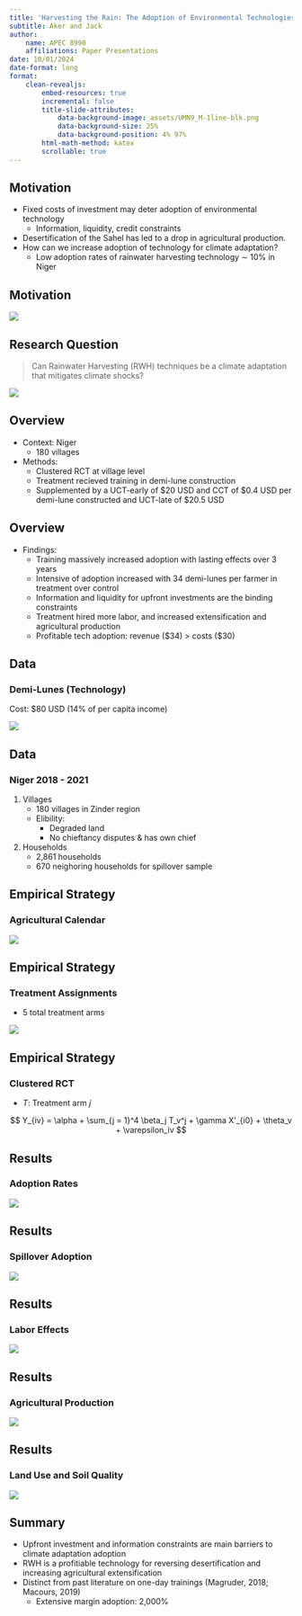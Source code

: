 ```yaml
---
title: 'Harvesting the Rain: The Adoption of Environmental Technologies in the Sahel'
subtitle: Aker and Jack
author: 
    name: APEC 8990
    affiliations: Paper Presentations
date: 10/01/2024
date-format: long
format: 
    clean-revealjs:
        embed-resources: true
        incremental: false
        title-slide-attributes: 
            data-background-image: assets/UMN9_M-1line-blk.png
            data-background-size: 25%
            data-background-position: 4% 97%
        html-math-method: katex
        scrollable: true
---
```


## Motivation

<!-- Open Access: https://www.atai-research.org/wp-content/uploads/2022/01/Aker-Jenny-C-and-B.-Kelsey-Jack.-Harvesting-the-Rain-The-Adoption-of-Environmental-Technologies-in-the-Sahel-December-2023.pdf -->

- Fixed costs of investment may deter adoption of environmental technology
    - Information, liquidity, credit constraints
- Desertification of the Sahel has led to a drop in agricultural production.
- How can we increase adoption of technology for climate adaptation?
    - Low adoption rates of rainwater harvesting technology $\sim$ 10% in Niger

## Motivation

![](assets/prez-lecture-9-241001/sahel-desertification.jpg)

## Research Question 

> Can Rainwater Harvesting (RWH) techniques be a climate adaptation that mitigates climate shocks?

![](assets/prez-lecture-9-241001/demi-lunes.jpg)


## Overview 

- Context: Niger
    - 180 villages
- Methods: 
    - Clustered RCT at village level
    - Treatment recieved training in demi-lune construction
    - Supplemented by a UCT-early of $20 USD and CCT of $0.4 USD per demi-lune constructed and UCT-late of $20.5 USD

## Overview 

- Findings: 
    - Training massively increased adoption with lasting effects over 3 years
    - Intensive of adoption increased with 34 demi-lunes per farmer in treatment over control
    - Information and liquidity for upfront investments are the binding constraints
    - Treatment hired more labor, and increased extensification and agricultural production
    - Profitable tech adoption: revenue ($34) > costs ($30)

## Data
### Demi-Lunes (Technology)

Cost: $80 USD (14% of per capita income)

![](assets/prez-lecture-9-241001/demi-lunes-landscape.jpg)


## Data
### Niger 2018 - 2021

1. Villages
    - 180 villages in Zinder region
    - Elibility:
        - Degraded land
        - No chieftancy disputes & has own chief
2. Households
    - 2,861 households
    - 670 neighoring households for spillover sample

## Empirical Strategy
### Agricultural Calendar

![](assets/prez-lecture-9-241001/figure-a1.png)

## Empirical Strategy
### Treatment Assignments

- 5 total treatment arms

![](assets/prez-lecture-9-241001/figure-a2.png)

## Empirical Strategy
### Clustered RCT

- $T$: Treatment arm $j$

$$
Y_{iv} = \alpha + \sum_{j = 1}^4 \beta_j T_v^j + \gamma X'_{i0} + \theta_v + \varepsilon_iv
$$


## Results 
### Adoption Rates

![](assets/prez-lecture-9-241001/figure-main-effect.jpeg)


## Results 
### Spillover Adoption

![](assets/prez-lecture-9-241001/table-2.png)


## Results 
### Labor Effects

![](assets/prez-lecture-9-241001/table-3.png)


## Results 
### Agricultural Production

![](assets/prez-lecture-9-241001/table-4.png)


## Results 
### Land Use and Soil Quality

![](assets/prez-lecture-9-241001/table-5.png)


## Summary 

- Upfront investment and information constraints are main barriers to climate adaptation adoption
- RWH is a profitiable technology for reversing desertification and increasing agricultural extensification
- Distinct from past literature on one-day trainings (Magruder, 2018; Macours, 2019)
    - Extensive margin adoption: 2,000%




